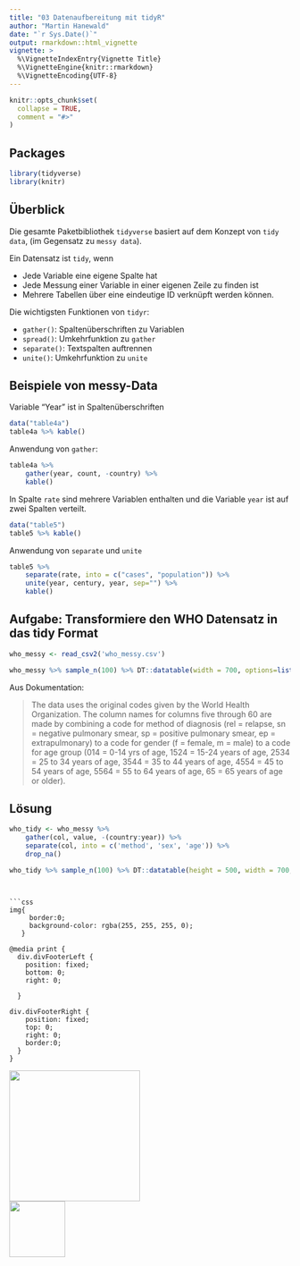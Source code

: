 ```yaml
---
title: "03 Datenaufbereitung mit tidyR"
author: "Martin Hanewald"
date: "`r Sys.Date()`"
output: rmarkdown::html_vignette
vignette: >
  %\VignetteIndexEntry{Vignette Title}
  %\VignetteEngine{knitr::rmarkdown}
  %\VignetteEncoding{UTF-8}
---
```


```r
knitr::opts_chunk$set(
  collapse = TRUE,
  comment = "#>"
)
```

## Packages

```r
library(tidyverse)
library(knitr)
```


## Überblick

Die gesamte Paketbibliothek `tidyverse` basiert auf dem Konzept von `tidy data`, 
(im Gegensatz zu `messy data`).

Ein Datensatz ist `tidy`, wenn 

- Jede Variable eine eigene Spalte hat
- Jede Messung einer Variable in einer eigenen Zeile zu finden ist
- Mehrere Tabellen über eine eindeutige ID verknüpft werden können.

Die wichtigsten Funktionen von `tidyr`:

- `gather()`: Spaltenüberschriften zu Variablen
- `spread()`: Umkehrfunktion zu `gather`
- `separate()`: Textspalten auftrennen
- `unite()`: Umkehrfunktion zu `unite`

## Beispiele von messy-Data

Variable "Year" ist in Spaltenüberschriften

```r
data("table4a")
table4a %>% kable()
```

Anwendung von `gather`:

```r
table4a %>% 
    gather(year, count, -country) %>% 
    kable()
```

In Spalte `rate` sind mehrere Variablen enthalten und die Variable `year` ist 
auf zwei Spalten verteilt.

```r
data("table5")
table5 %>% kable()
```

Anwendung von `separate` und `unite`

```r
table5 %>% 
    separate(rate, into = c("cases", "population")) %>% 
    unite(year, century, year, sep="") %>% 
    kable()
```


## Aufgabe: Transformiere den WHO Datensatz in das tidy Format

```r
who_messy <- read_csv2('who_messy.csv')
```

```r
who_messy %>% sample_n(100) %>% DT::datatable(width = 700, options=list(scrollX = TRUE))
```


Aus Dokumentation:

> The data uses the original codes given by the World Health Organization. The column names for columns five through 60 are made by combining a code for method of diagnosis (rel = relapse, sn = negative pulmonary smear, sp = positive pulmonary smear, ep = extrapulmonary) to a code for gender (f = female, m = male) to a code for age group (014 = 0-14 yrs of age, 1524 = 15-24 years of age, 2534 = 25 to 34 years of age, 3544 = 35 to 44 years of age, 4554 = 45 to 54 years of age, 5564 = 55 to 64 years of age, 65 = 65 years of age or older).

## Lösung

```r
who_tidy <- who_messy %>% 
    gather(col, value, -(country:year)) %>% 
    separate(col, into = c('method', 'sex', 'age')) %>% 
    drop_na()
```


```r
who_tidy %>% sample_n(100) %>% DT::datatable(height = 500, width = 700, options=list(scrollX = TRUE))
```
```


```css
img{
     border:0;
     background-color: rgba(255, 255, 255, 0);
   }
   
@media print {
  div.divFooterLeft {
    position: fixed;
    bottom: 0;
    right: 0;

  }

div.divFooterRight {
    position: fixed;
    top: 0;
    right: 0;
    border:0;
  }    
}
```

<div class="divFooterLeft"><img src='../98_assets/ca_logo.svg' width="234px"></div>
<div class="divFooterRight"><img src='../98_assets/c_by_qunis.svg' width="100px"></div>



